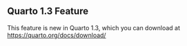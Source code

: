 ::: {.callout-note}
## Quarto 1.3 Feature

This feature is new in Quarto 1.3, which you can download at <https://quarto.org/docs/download/>
:::